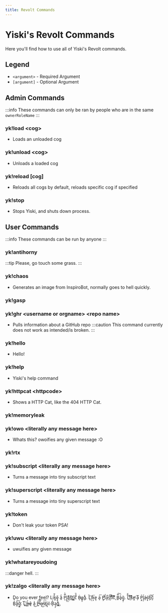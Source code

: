 ```yaml
---
title: Revolt Commands
---
```


# Yiski's Revolt Commands
Here you'll find how to use all of Yiski's Revolt commands.

## Legend
- `<argument>` - Required Argument
- `[argument]` - Optional Argument


## Admin Commands
:::info
These commands can only be ran by people who are in the same `ownerRoleName`
:::

### yk!load <cog\>
- Loads an unloaded cog

### yk!unload <cog\>
- Unloads a loaded cog

### yk!reload [cog]
- Reloads all cogs by default, reloads specific cog if specified

### yk!stop
- Stops Yiski, and shuts down process.


## User Commands
:::info
These commands can be run by anyone
:::

### yk!antihorny
:::tip
Please, go touch some grass.
:::
<ReactPlayer controls url='https://github.com/asoji/Yiski/blob/main/assets/videos/antihorny.mp4?raw=true' />

### yk!chaos
- Generates an image from InspiroBot, normally goes to hell quickly.

### yk!gasp
<ReactPlayer controls url='https://github.com/asoji/Yiski/blob/main/assets/videos/gasp.mp4?raw=true' />

### yk!ghr <username or orgname\> <repo name\>
- Pulls information about a GitHub repo
:::caution
This command currently does not work as intended/is broken.
:::

### yk!hello
- Hello!

### yk!help
- Yiski's help command

### yk!httpcat <httpcode\>
- Shows a HTTP Cat, like the 404 HTTP Cat.

### yk!memoryleak
<ReactPlayer controls url='https://github.com/asoji/Yiski/blob/main/assets/videos/memoryleak.mp4?raw=true' />

### yk!owo <literally any message here\>
- Whats this? owoifies any given message :O

### yk!rtx
<ReactPlayer controls url='https://github.com/asoji/Yiski/blob/main/assets/videos/rtx.mp4?raw=true' />

### yk!subscript <literally any message here\>
- Turns a message into tiny subscript text

### yk!superscript <literally any message here\>
- Turns a message into tiny superscript text

### yk!token
- Don't leak your token PSA!

### yk!uwu <literally any message here\>
- uwuifies any given message

### yk!whatareyoudoing
:::danger
hell.
:::
<ReactPlayer controls url='https://github.com/asoji/Yiski/blob/main/assets/videos/whatareyoudoing.mp4?raw=true' />

### yk!zalgo <literally any message here\>
- Do you ever feel? Lik͚̐͂ȩ͈̋ ȁ̱ͮ P͙̿ͪl̢̬͟a͖͌͆ś̬͌ț͖͟i͖͓͠c̓̎̏ Ḃ̵͔a̳̝̠g͗̌́. L͔̏͠ĭ̦̩ķ̗͞e̢̤ a̝ͨ͞ Ṗ̝̗l̈́ͨ͟a͙͛̚s̫ͧ͡t͙͠͠iͫ̃͠c̨ͫ̇ B̬̿͠à̟ͧg͉̠̍. L̠͌̌iͩ͜͞k͑ͯ͞e̴̛͖ ã̦͞ P̧̭ͦĺ̡͔á̴̝s͎̟͗t̷͔̍i̱͆͝ć͎͑ B̖́̈́a͖̐͠g͚̑̕. L͈͢͞i̦͂͜k̵͕ͣē̷͉ a̤̾͜ P̳ͫ͡l̶͊͆a̷̮͜s̴̾ͧt̺͗̍į̝̈c̴̍ B̦̀̉ą͎̗g͈̊͜.
